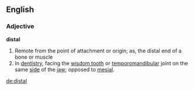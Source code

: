 ==English==

===Adjective===

'''distal'''

#Remote from the point of attachment or origin; as, the distal end of a bone or muscle
#In [[dentistry]], facing the [[wisdom tooth]] or [[temporomandibular]] joint on the same [[side]] of the [[jaw]]; opposed to [[mesial]].

[[de:distal]]